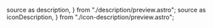   source as description,
} from "./description/preview.astro";
  source as iconDescription,
} from "./icon-description/preview.astro";


<CodeBlockTabs source={source}>
  <Preview />
</CodeBlockTabs>

<PreviewGallery>
  <CodeBlockTabs source={description} wide>
    <Description />
  </CodeBlockTabs>
  <CodeBlockTabs source={icon}>
    <Icon />
  </CodeBlockTabs>
  <CodeBlockTabs source={iconDescription}>
    <IconDescription />
  </CodeBlockTabs>
  <CodeBlockTabs source={actions}>
    <Actions />
  </CodeBlockTabs>
  <CodeBlockTabs source={group}>
    <Group />
  </CodeBlockTabs>
  <CodeBlockTabs source={checklist}>
    <Checklist />
  </CodeBlockTabs>
  <CodeBlockTabs source={nested}>
    <Nested />
  </CodeBlockTabs>
  <CodeBlockTabs source={navigation} wide />
</PreviewGallery>
